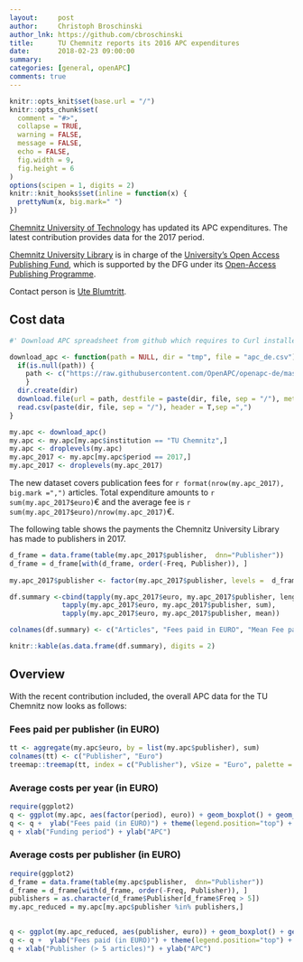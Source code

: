 ```yaml
---
layout:     post
author:     Christoph Broschinski
author_lnk: https://github.com/cbroschinski
title:      TU Chemnitz reports its 2016 APC expenditures
date:       2018-02-23 09:00:00
summary:    
categories: [general, openAPC]
comments: true
---
```



```r
knitr::opts_knit$set(base.url = "/")
knitr::opts_chunk$set(
  comment = "#>",
  collapse = TRUE,
  warning = FALSE, 
  message = FALSE,
  echo = FALSE,
  fig.width = 9,
  fig.height = 6
)
options(scipen = 1, digits = 2)
knitr::knit_hooks$set(inline = function(x) {
  prettyNum(x, big.mark=" ")
})
```

[Chemnitz University of Technology](https://www.tu-chemnitz.de/) has updated its APC expenditures. The latest contribution provides data for the 2017 period.

[Chemnitz University Library](https://www.tu-chemnitz.de/ub/index.html.en) is in charge of the [University's Open Access Publishing Fund](https://www.tu-chemnitz.de/ub/publizieren/openaccess/index.html.en), which is supported by the DFG under its [Open-Access Publishing Programme](http://www.dfg.de/en/research_funding/programmes/infrastructure/lis/funding_opportunities/open_access/).

Contact person is [Ute Blumtritt](mailto:ute.blumtritt@bibliothek.tu-chemnitz.de).

## Cost data

```r
#' Download APC spreadsheet from github which requires to Curl installed

download_apc <- function(path = NULL, dir = "tmp", file = "apc_de.csv"){
  if(is.null(path)) {
    path <- c("https://raw.githubusercontent.com/OpenAPC/openapc-de/master/data/apc_de.csv")
    } 
  dir.create(dir) 
  download.file(url = path, destfile = paste(dir, file, sep = "/"), method = "curl")
  read.csv(paste(dir, file, sep = "/"), header = T,sep =",")
}

my.apc <- download_apc()
my.apc <- my.apc[my.apc$institution == "TU Chemnitz",]
my.apc <- droplevels(my.apc)
my.apc_2017 <- my.apc[my.apc$period == 2017,]
my.apc_2017 <- droplevels(my.apc_2017)
```

The new dataset covers publication fees for `r format(nrow(my.apc_2017), big.mark =",")` articles. Total expenditure amounts to `r sum(my.apc_2017$euro)`€ and the average fee is `r sum(my.apc_2017$euro)/nrow(my.apc_2017)`€.

The following table shows the payments the Chemnitz University Library has made to publishers in 2017.

```r
d_frame = data.frame(table(my.apc_2017$publisher,  dnn="Publisher"))                 
d_frame = d_frame[with(d_frame, order(-Freq, Publisher)), ]                                           
                                    
my.apc_2017$publisher <- factor(my.apc_2017$publisher, levels =  d_frame$Publisher)

df.summary <-cbind(tapply(my.apc_2017$euro, my.apc_2017$publisher, length),
             tapply(my.apc_2017$euro, my.apc_2017$publisher, sum),
             tapply(my.apc_2017$euro, my.apc_2017$publisher, mean))

colnames(df.summary) <- c("Articles", "Fees paid in EURO", "Mean Fee paid")

knitr::kable(as.data.frame(df.summary), digits = 2)
```

## Overview

With the recent contribution included, the overall APC data for the TU Chemnitz now looks as follows:

### Fees paid per publisher (in EURO)

```r
tt <- aggregate(my.apc$euro, by = list(my.apc$publisher), sum)
colnames(tt) <- c("Publisher", "Euro")
treemap::treemap(tt, index = c("Publisher"), vSize = "Euro", palette = "Paired")
```

###  Average costs per year (in EURO)

```r
require(ggplot2)
q <- ggplot(my.apc, aes(factor(period), euro)) + geom_boxplot() + geom_point()
q <- q +  ylab("Fees paid (in EURO)") + theme(legend.position="top") + theme_bw(base_size = 18)
q + xlab("Funding period") + ylab("APC")
```

###  Average costs per publisher (in EURO)

```r
require(ggplot2)
d_frame = data.frame(table(my.apc$publisher,  dnn="Publisher"))                 
d_frame = d_frame[with(d_frame, order(-Freq, Publisher)), ]
publishers = as.character(d_frame$Publisher[d_frame$Freq > 5])
my.apc_reduced = my.apc[my.apc$publisher %in% publishers,]

  
q <- ggplot(my.apc_reduced, aes(publisher, euro)) + geom_boxplot() + geom_point()
q <- q +  ylab("Fees paid (in EURO)") + theme(legend.position="top") + theme_bw(base_size = 18) + coord_flip()
q + xlab("Publisher (> 5 articles)") + ylab("APC")
```
